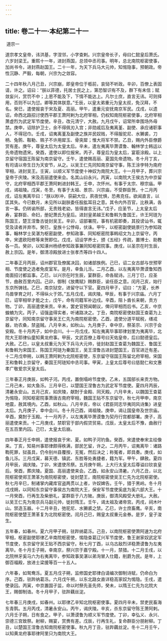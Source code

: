 ```yaml
---
---
---
```

title: 卷二十一·本纪第二十一
---

 道宗一

道宗孝文皇帝，讳洪基，字涅邻，小字查剌。兴宗皇帝长子，母曰仁懿皇后萧氏。六岁封梁王。重熙十一年，进封燕国，总领中丞司事。明年，总北南院枢密使事，加尚书令，进封燕赵国王。二十一年，为天下兵马大元帅，知惕隐事，预朝政。帝性沉静、严毅，每朝，兴宗为之敛容。

二十四年秋八月己丑，兴宗崩，即皇帝位于柩前，哀恸不听政。辛卯，百僚上表固请，许之。诏曰：“朕以菲德，托居士民之上，第恐智识有不及，群下有未信；赋敛妄兴，赏罚不中；上恩不能及下，下情不能达上。凡尔士庶，直言无讳。可则择用，否则不以为愆。卿等其体朕意。”壬辰，以皇太弟重元为皇太叔，免汉拜，不名。癸巳，遣使报哀于宋及夏、高丽。甲午，遣重元安抚南京军民。戊戌，以遗诏，命西北路招讨使西平郡王萧阿剌为北府宰相，仍权知南院枢密使事，北府宰相萧虚烈为武定军节度使。辛丑，改元清宁，大赦。九月戊午，诏常所幸围场外毋禁。庚申，诏除护卫士，余不得佩刃入宫；非勋戚后及夷离堇、副使、承应诸职事人，不得冠巾。壬戌，诏夷离堇及副使之族并民奴贱，不得服驼尼、水獭裘，刀柄、兔鹘、鞍勒、珮子不许用犀玉、骨突犀；惟大将军不禁。乙丑，赐内外臣僚爵赏有差。庚午，尊皇太后为太皇太后。辛未，遣左夷离毕萧谟鲁、翰林学士韩运以先帝遗物遗宋。癸酉，遣使以即位报宋。丙子，尊皇后为皇太后，宴菆涂殿。以上京留守宿国王陈留为南京留守。壬午，遣使赐高丽、夏国先帝遗物。冬十月丁亥，有司请以帝生日为天安节，从之。以吴王仁先同知南京留守事，陈王涂孛特为南府宰相，进封吴王。壬寅，以顺义军节度使十神奴为南院大王。十一月甲子，葬兴宗皇帝于庆陵。宋及高丽遣使来会。名其山曰永兴。丙寅，以南院大王侯古为中京留守，北府宰相西平郡王萧阿剌进封韩王。壬申，次怀州。有事于太宗、穆宗庙。甲戌，谒祖陵。戊寅，冬至，有事于太祖、景宗、兴宗庙，不受群臣贺。十二月丙戌，诏左夷离毕曰：“朕以眇冲，获嗣大位，夙夜忧惧，恐弗克任。欲闻直言，以匡其失。今已数月，未见所以副朕委任股肱耳目之意。其令内外百官，比秩满，各言一事。仍转谕所部，无贵贱老幼，皆得直言无讳。”戊子，应圣节，上太皇太后寿，宴群臣、命妇，册妃萧氏为皇后。进封皇弟越王和鲁斡为鲁国王，许王阿琏为陈国王，楚王涅鲁古徙封吴王。辛卯，诏部署院，事有机密即奏，其投谤讪书，辄受及读者并弃市。癸巳，皇族十公悖母，伏诛。甲午，以枢密副使姚景行为参知政事，翰林学士吴湛为枢密副使，参知政事、同知枢密院事韩绍文为上京留守。丙申，宋遣欧阳修等来贺即位。戊戌，诏设学养士，颁《五经》传疏，置博士、助教各一员。癸卯，以知涿州杨绩参知政事兼同知枢密院事。庚戌，以圣宗在时生辰，赦上京囚。是年，御清凉殿放进士张孝杰等四十四人。

二年春正月丙辰，诏州郡官及僚属决囚，如诸部族例。己巳，诏二女古部与世预宰相、节度使之选者免皮室军。是月，幸鱼儿泺。二月乙酉，以左夷离毕萧谟鲁知西南面招讨都监事。乙巳，以兴宗在时生辰，宴群臣，命各赋诗。三月丁巳，应圣节，曲赦百里内囚。己卯，御制《放鹰赋》赐群臣，谕任臣之意。闰月己亥，始行东京所铸钱。乙巳，南京狱空，进留守以下官。夏四月甲子，诏曰：“方夏，长养鸟兽孳育之时，不得纵火于郊。”五月戊戌，谒庆陵。甲辰，有事于兴宗庙。六月丁巳，诏宰相举才能之士，戊午，命有司籍军补边戍。辛酉，阻卜酋长来朝，贡方物。丁卯，高丽遣使来贡。辛未，罢史官预闻朝议，俾问宰相而后书。乙亥，中京蝗蝻为灾。丙子，诏强盗得实者，听诸路决之。丁丑，南院枢密使赵国王查葛为上京留守，同知南京留守事吴王仁先为南院枢密使。乙酉，遣使分道平赋税，缮戎器，劝农桑，禁盗贼。八月辛未，如秋山。九月庚子，幸中京，祭圣宗、兴宗于会安殿。冬十月丙子，如中会川。十一月戊戌，知左夷离毕事耶律划里为夷离毕，北院大王耶律仙童知黄龙府事。甲辰，文武百僚上尊号曰天佑皇帝，后曰懿德皇后。大赦。乙巳，以皇太叔重元为天下兵马大元帅，徙封赵国王查葛为魏国王、鲁国王和鲁斡为宋国王、陈国王阿琏为秦国王，吴王涅鲁古进封楚国王，百官进迁有差。十二月戊申朔，以韩王萧阿剌为北院枢密使，东京留守宿国王陈留北府宰相，宋国王和鲁斡上京留守，秦国王阿琏知中丞司事。甲寅，上皇太后尊号曰慈懿仁和文惠孝广敬爱宗天皇太后。

三年春正月庚辰，如鸭子河。丙戌，置倒塌岭节度使。乙未，五国部长来贡方物。二月己未，如大鱼泺。三月辛巳，以楚国王涅鲁古为武定军节度使。夏四月丙辰，清暑永安山。五月己亥，如庆陵，献酎于金殿、同天殿。六月辛未，以魏国王查葛为惕隐，同知枢密院事萧唐古南府宰相，魏国王贴不东京留守。秋七月甲申，南京地震，赦其境内。乙酉，如秋山。八月辛亥，帝以《君臣同志华夷同风诗集》进皇太后。九月庚子，幸中会川。冬十月己酉，谒祖陵。庚申，谒让国皇帝及世宗庙。辛酉，奠酎于玉殿。十一月丙子，以左夷离毕萧谟鲁为契丹行宫都部署。庚子，高丽遣使来贡。十二月庚戌，禁职官于部内假贷贸易。戊辰，太皇太后不豫，曲赦行在五百里内囚。己巳，太皇太后崩。

四年春正月壬申朔，遣使报哀于宋、夏。如鸭子河钓鱼。癸酉，宋遣使奉宋主绘像来。丁亥，知易州事耶律颇得秩满，部民乞留，许之。二月丙午，诏夷离毕：诸路鞫死罪，狱虽具，仍令别州县覆按，无冤，然后决之；称冤者，即具奏。庚戌，如鱼儿泺。三月戊寅，募天德、镇武、东胜等处勇捷者，籍为军。甲午，肆赦。夏四月甲辰，谒庆陵。丁卯，宋遣使吊祭。五月庚午朔，上大行太皇太后尊谥曰钦哀皇后。癸酉，葬庆陵。夏国、高丽遣使来会。乙酉，如永安山清暑。六月乙丑，以北院枢密使郑王萧革为南院枢密使，徙封楚王，南院枢密使吴王仁先为北院枢密使。秋七月辛巳，制诸掌内藏库官盗两贯以上者，许奴婢告。壬午，猎于黑岭。冬十月戊戌朔，以同知东京留守事侯古为南院大王，保安军节度使奚底为奚六部大王。十一月癸酉，行再生及柴册礼，宴群臣于八方陂。庚辰，御清风殿受大册礼。大赦。以吴王仁先为南京兵马副元帅，徙封隋王。壬午，谒太祖及诸帝宫。丙戌，祠木叶山。禁造玉器。十二月辛丑，弛驼尼、水獭裘之禁。乙巳，许士庶畜鹰。辛亥，南院枢密使楚王萧革复为北院枢密使。闰月己巳，赐皇太叔重元金券。是岁，皇子浚生。

五年春，如春州。夏六月甲子朔，驻跸纳葛泺。己丑，以南院枢密使萧阿速为北府宰相，枢密副使耶律乙辛南院枢密使，惕隐查葛辽兴军节度使，鲁王谢家奴武定军节度使，东京留守吴王贴不西京留守。秋七月丁酉，以乌古敌烈详稳萧谟鲁为左夷离毕。冬十月壬子朔，幸南京，祭兴宗于嘉宁殿。十一月，禁猎。十二月壬戌，以北院林牙奚马六为右夷离毕，参知政事吴湛以弟洵冒入仕籍，削爵为民。是年，上御百福殿，放进士梁援等百一十五人。

六年春，如鸳鸯泺。夏五月戊子朔，监修国史耶律白请编次御制诗赋，仍命白为序。己酉，驻跸纳葛泺。六月戊午朔，以东北路女直详稳高家奴为惕隐。壬戌，遣使录囚。丙寅，中京置国子监，命以时祭先圣先师，癸未，以隋王仁先为北院大王，赐御制诰。冬十月甲子，驻跸藕丝淀。

七年春三月庚戌，如春州。以耶律乙辛知北院枢密使事。夏四月辛未，禁吏民畜海东青鹘。五月丙戌，清暑永安山。丙午，谒庆陵。辛亥，杀东京留守陈王萧阿剌。六月壬子朔，日有食之。甲子，以萧谟鲁为顺义军节度使。丁卯，幸弘义、永兴、崇德三宫致祭。射柳，赐宴，赏赉有差。戊辰，行再生礼，复命群臣分朋射柳。丁丑，以楚国王涅鲁古知南院枢密使事。秋九月丁丑，驻跸藕丝淀。冬十二月壬午，以知黄龙府事耶律阿里只为南院大王。

